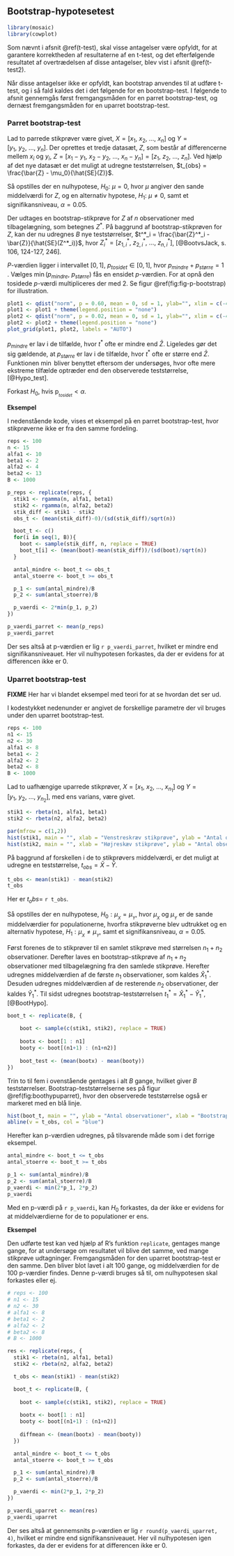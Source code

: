 ## Bootstrap-hypotesetest

```r
library(mosaic)
library(cowplot)
```

Som nævnt i afsnit \@ref(t-test), skal visse antagelser være opfyldt, for at garantere korrektheden af resultaterne af en t-test, og det efterfølgende resultatet af overtrædelsen af disse antagelser, blev vist i afsnit \@ref(t-test2).

Når disse antagelser ikke er opfyldt, kan bootstrap anvendes til at udføre t-test, og i så fald kaldes det i det følgende for en bootstrap-test. I følgende to afsnit gennemgås først fremgangsmåden for en parret bootstrap-test, og dernæst fremgangsmåden for en uparret bootstrap-test.

### Parret bootstrap-test

Lad to parrede stikprøver være givet, $X=[x_{1},~x_{2},~...,~x_{n}]$ og $Y=[y_{1},~y_{2},~...,~y_{n}]$.
Der oprettes et tredje datasæt, $Z$, som består af differencerne mellem $x_i$ og $y_i$, $Z = [x_1-y_1,~ x_2-y_2,~...,~x_n-y_n] = [z_1,~z_2,~...,~z_n]$. Ved hjælp af det nye datasæt er det muligt at udregne teststørrelsen, $t_{obs} = \frac{\bar{Z} - \mu_0}{\hat{SE}(Z)}$.

Så opstilles der en nulhypotese, $H_0:~\mu = 0$, hvor $\mu$ angiver den sande middelværdi for $Z$, og en alternativ hypotese, $H_1:~\mu\neq 0$, samt et signifikansniveau, $\alpha = 0.05$. 

Der udtages en bootstrap-stikprøve for $Z$ af $n$ observationer med tilbagelægning, som betegnes $Z^*$. På baggrund af bootstrap-stikprøven for $Z$, kan der nu udregnes $B$ nye teststørrelser, $t^*_i = \frac{\bar{Z}^*_i - \bar{Z}}{\hat{SE}(Z^*_i)}$, hvor $Z^*_i = [z^*_{1,i},~z^*_{2,i},~...,~z^*_{n,i}]$, [@BootvsJack, s. 106, 124-127, 246].

_P_-værdien ligger i intervallet $[0,1]$, $p_{tosidet} \in [0,1]$, hvor $p_{mindre} + p_{større} = 1$ . Vælges $\min (p_{mindre}, ~p_{større})$ fås en ensidet _p_-værdien. For at opnå den tosidede _p_-værdi multipliceres der med $2$. Se figur \@ref(fig:fig-p-bootstrap) for illustration.

```r
plot1 <- qdist("norm", p = 0.60, mean = 0, sd = 1, ylab="", xlim = c(-4, 4),  return = c("plot"))
plot1 <- plot1 + theme(legend.position = "none")
plot2 <- qdist("norm", p = 0.02, mean = 0, sd = 1, ylab="", xlim = c(-4, 4), return = c("plot"))
plot2 <- plot2 + theme(legend.position = "none")
plot_grid(plot1, plot2, labels = "AUTO")
```

$p_{mindre}$ er lav i de tilfælde, hvor $t^*$ ofte er mindre end $\bar Z$. Ligeledes gør det sig gældende, at $p_{større}$ er lav i de tilfælde, hvor $t^*$ ofte er større end $\bar Z$. Funktionen $\min$ bliver benyttet eftersom der undersøges, hvor ofte mere ekstreme tilfælde optræder end den observerede teststørrelse, [@Hypo_test].

\begin{align}
p_{_{mindre}} &= \frac{\text{antal gange }\{t^*<\bar{Z}\}}{B} \\
p_{_{større}} &= \frac{\text{antal gange }\{t^*>\bar{Z}\}}{B} \\
p_{_{tosidet}} &= \text{min}(2 \cdot p_{_{mindre}},~ 2 \cdot p_{_{større}})
\end{align}

Forkast $H_0$, hvis $\text{p}_{_{tosidet}}<\alpha$.

__Eksempel__

I nedenstående kode, vises et eksempel på en parret bootstrap-test, hvor stikprøverne ikke er fra den samme fordeling.

```r
reps <- 100
n <- 15
alfa1 <- 10
beta1 <- 2
alfa2 <- 4
beta2 <- 13
B <- 1000

p_reps <- replicate(reps, {
  stik1 <- rgamma(n, alfa1, beta1)
  stik2 <- rgamma(n, alfa2, beta2)
  stik_diff <- stik1 - stik2
  obs_t <- (mean(stik_diff)-0)/(sd(stik_diff)/sqrt(n))

  boot_t <- c()
  for(i in seq(1, B)){
    boot <- sample(stik_diff, n, replace = TRUE)
    boot_t[i] <- (mean(boot)-mean(stik_diff))/(sd(boot)/sqrt(n))
  }

  antal_mindre <- boot_t <= obs_t
  antal_stoerre <- boot_t >= obs_t

  p_1 <- sum(antal_mindre)/B
  p_2 <- sum(antal_stoerre)/B

  p_vaerdi <- 2*min(p_1, p_2)
})

p_vaerdi_parret <- mean(p_reps)
p_vaerdi_parret
```

Der ses altså at p-værdien er lig ```r p_vaerdi_parret```, hvilket er mindre end signifikansniveauet. Her vil nulhypotesen forkastes, da der er evidens for at differencen ikke er $0$.

### Uparret bootstrap-test

__FIXME__ Her har vi blandet eksempel med teori for at se hvordan det ser ud.

I kodestykket nedenunder er angivet de forskellige parametre der vil bruges under den uparret bootstrap-test.

```r
reps <- 100
n1 <- 15
n2 <- 30
alfa1 <- 8
beta1 <- 2
alfa2 <- 2
beta2 <- 8
B <- 1000
```

Lad to uafhængige uparrede stikprøver, $X=[x_{1},~x_{2},~...,~x_{n_1}]$ og $Y=[y_{1},~y_{2},~...,~y_{n_2}]$, med ens varians, være givet. 

```r
stik1 <- rbeta(n1, alfa1, beta1)
stik2 <- rbeta(n2, alfa2, beta2)
```
```r
par(mfrow = c(1,2))
hist(stik1, main = "", xlab = "Venstreskræv stikprøve", ylab = "Antal observationer")
hist(stik2, main = "", xlab = "Højreskæv stikprøve", ylab = "Antal observationer")
```

På baggrund af forskellen i de to stikprøvers middelværdi, er det muligt at udregne en teststørrelse, $t_{obs} = \bar{X}-\bar{Y}$.

```r
t_obs <- mean(stik1) - mean(stik2)
t_obs
```
Her er $t_obs =$ ```r t_obs```.

Så opstilles der en nulhypotese, $H_0: \mu_{_X} = \mu_{_Y}$, hvor $\mu_{_X}$ og $\mu_{_Y}$ er de sande middelværdier for populationerne, hvorfra stikprøverne blev udtrukket og en alternativ hypotese, $H_1: \mu_{_X} \neq \mu_{_Y}$, samt et signifikansniveau, $\alpha = 0.05$. 

Først forenes de to stikprøver til en samlet stikprøve med størrelsen $n_1 + n_2$ observationer. Derefter laves en bootstrap-stikprøve af $n_1 + n_2$ observationer med tilbagelægning fra den samlede stikprøve. Herefter udregnes middelværdien af de første $n_1$ observationer, som kaldes $\hat{X}^*_1$. Desuden udregnes middelværdien af de resterende $n_2$ observationer, der kaldes $\hat{Y}^*_1$. Til sidst udregnes bootstrap-teststørrelsen $t^*_1=\hat{X}^*_1-\hat{Y}^*_1$, [@BootHypo].

```r
boot_t <- replicate(B, {
  
    boot <- sample(c(stik1, stik2), replace = TRUE)
  
    bootx <- boot[1 : n1]
    booty <- boot[(n1+1) : (n1+n2)]
  
    boot_test <- (mean(bootx) - mean(booty))
})
```

Trin to til fem i ovenstående gentages i alt $B$ gange, hvilket giver $B$ teststørrelser. Bootstrap-teststørrelserne ses på figur \@ref(fig:boothypuparret), hvor den observerede teststørrelse også er markeret med en blå linje.

```r
hist(boot_t, main = "", ylab = "Antal observationer", xlab = "Bootstrap teststørrelse", xlim = c(-0.3, 1))
abline(v = t_obs, col = "blue")
```

Herefter kan p-værdien udregnes, på tilsvarende måde som i det forrige eksempel.

```r
antal_mindre <- boot_t <= t_obs
antal_stoerre <- boot_t >= t_obs

p_1 <- sum(antal_mindre)/B
p_2 <- sum(antal_stoerre)/B
p_vaerdi <- min(2*p_1, 2*p_2)
p_vaerdi
```

Med en p-værdi på ```r p_vaerdi```, kan $H_0$ forkastes, da der ikke er evidens for at middelværdierne for de to populationer er ens. 

<!-- Herefter kan p-værdien udregnes, som antal gange bootstrap-teststørrelsen er mere ekstrem end den observerede teststørrelse. Dette gøres ved at finde den mindste af de to ensidede p-værdier og gange den med $2$, [@Hypo_test]. -->


<!-- \begin{align} -->
<!-- p_{_{mindre}} &= \frac{\text{antal gange }\{t^*<\bar{Z}\}}{B} \\ -->
<!-- p_{_{større}} &= \frac{\text{antal gange }\{t^*>\bar{Z}\}}{B} \\ -->
<!-- p_{_{tosidet}} &= \text{min}(2 \cdot p_{_{mindre}},~2 \cdot p_{_{større}}) -->
<!-- \end{align} -->

<!-- Forkast $H_0$, hvis $\text{p}_{_{tosidet}}<\alpha$. -->

__Eksempel__

Den udførte test kan ved hjælp af R's funktion ```replicate```, gentages mange gange, for at undersøge om resultatet vil blive det samme, ved mange stikprøve udtagninger. Fremgangsmåden for den uparret bootstrap-test er den samme. Den bliver blot lavet i alt $100$ gange, og middelværdien for de $100$ p-værdier findes. Denne p-værdi bruges så til, om nulhypotesen skal forkastes eller ej.

```r
# reps <- 100
# n1 <- 15
# n2 <- 30
# alfa1 <- 8
# beta1 <- 2
# alfa2 <- 2
# beta2 <- 8
# B <- 1000

res <- replicate(reps, {
  stik1 <- rbeta(n1, alfa1, beta1)
  stik2 <- rbeta(n2, alfa2, beta2)

  t_obs <- mean(stik1) - mean(stik2)

  boot_t <- replicate(B, {
  
    boot <- sample(c(stik1, stik2), replace = TRUE)
  
    bootx <- boot[1 : n1]
    booty <- boot[(n1+1) : (n1+n2)]
  
    diffmean <- (mean(bootx) - mean(booty))
  })

  antal_mindre <- boot_t <= t_obs
  antal_stoerre <- boot_t >= t_obs

  p_1 <- sum(antal_mindre)/B
  p_2 <- sum(antal_stoerre)/B

  p_vaerdi <- min(2*p_1, 2*p_2)
})

p_vaerdi_uparret <- mean(res)
p_vaerdi_uparret
```

Der ses altså at gennemsnits p-værdien er lig ```r round(p_vaerdi_uparret, 4)```, hvilket er mindre end signifikansniveauet. Her vil nulhypotesen igen forkastes, da der er evidens for at differencen ikke er $0$.
